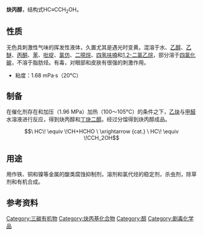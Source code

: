 {{chembox
|   Reference = <ref name="Gestis">{{GESTIS|ZVG=29350|CAS=107-19-7|Datum=13.02.2009}}</ref>
|   Name = 炔丙醇
|   NameEn = Propargyl alcohol
|   ImageFile = Propargyl alcohol.svg
|   ImageName = 炔丙醇
|   IUPACName = 2-Propyn-1-ol
|   OtherNames = 2-丙炔-1-醇<br />丙炔醇
| Section1 = {{Chembox Identifiers
| CASNo = 107-19-7
| CASNo_Ref = {{cascite|correct|CAS}}
|  SMILES  =  C#CCO
|  KEGG_Ref  = {{keggcite|correct|kegg}}|  KEGG  =  C05986
|  InChI  =  1/C3H4O/c1-2-3-4/h1,4H,3H2
|  InChIKey  =  TVDSBUOJIPERQY-UHFFFAOYAE
|  StdInChI_Ref  = {{stdinchicite|correct|chemspider}}|  StdInChI  =  1S/C3H4O/c1-2-3-4/h1,4H,3H2
|  StdInChIKey_Ref  = {{stdinchicite|correct|chemspider}}|  StdInChIKey  =  TVDSBUOJIPERQY-UHFFFAOYSA-N
|  UNII_Ref  = {{fdacite|changed|FDA}}|  UNII  =  E920VF499L
|  ChemSpiderID_Ref  = {{chemspidercite|correct|chemspider}}|  ChemSpiderID = 21106466
|  ChEBI_Ref  = {{ebicite|correct|EBI}}|  ChEBI  =  28905
}}
| Section2 = {{Chembox Properties
|   Formula = C<sub>3</sub>H<sub>4</sub>O
|   MolarMass = 56.06
|   Density = 0.9715 g/cm³
|   Appearance = 无色液体
|   MeltingPt = -48 °C
|   BoilingPt = 115 °C
|   VaporPressure = 1.55 kPa (20 °C)
|   Solubility = 易溶于水和有机溶剂
|   RefractIndex = 1.43064 (20 °C)<ref name="zghg">中国化工产品大全 上卷，Da069 炔丙醇，页482</ref>
  }}
| Section7 = {{Chembox Hazards
|   EUClass = 有毒 ('''T''')<br />对环境有害 ('''N''')
|   NFPA-H = 4
|   NFPA-R = 3
|   NFPA-F = 3
|   ExternalMSDS = [http://siri.org/msds/mf/cards/file/0673.html External MSDS]
|   RPhrases = {{R10}}, {{R23/24/25}}, {{R34}}, {{R51/53}}
|   SPhrases = {{S1/2}}, {{S26}}, {{S28}}, {{S36}}, {{S45}}, {{S61}}
|   FlashPt = 36 °C (开杯)<ref name="zghg" />
  }}
}}

'''炔丙醇'''，结构式HC≡CCH<sub>2</sub>OH。

==性质==
无色具刺激性气味的挥发性液体，久置尤其是遇光时变黄。混溶于水、[[乙醇|乙醇]]、[[乙醚|乙醚]]、[[丙酮|丙酮]]、[[苯|苯]]、[[吡啶|吡啶]]、[[氯仿|氯仿]]、[[二噁烷|二噁烷]]、[[四氢呋喃|四氢呋喃]]和[[1,2-二氯乙烷|1,2-二氯乙烷]]，部分溶于[[四氯化碳|四氯化碳]]，不溶于脂肪烃。有毒，对眼部和皮肤有很强的刺激作用。

*粘度：1.68 mPa·s（20°C）

==制备==
在催化剂存在和加压（1.96 MPa）加热（100～105°C）的条件之下，[[乙炔|乙炔]]与[[甲醛|甲醛]]水溶液进行反应，得到炔丙醇和[[丁炔二醇|丁炔二醇]]。经过分馏得到炔丙醇成品。
:<math>\ HC\! \equiv \!CH+HCHO \ \xrightarrow {cat.} \ HC\! \equiv \!CCH_2OH</math>

==用途==
用作铁、铜和镍等金属的酸类腐蚀抑制剂，溶剂和氯代烃的稳定剂，杀虫剂，除草剂和有机合成。

==参考资料==
{{reflist}}

{{Authority control}}
[[Category:三碳有机物|Category:三碳有机物]]
[[Category:炔丙基化合物|Category:炔丙基化合物]]
[[Category:醇|Category:醇]]
[[Category:剧毒化学品|Category:剧毒化学品]]